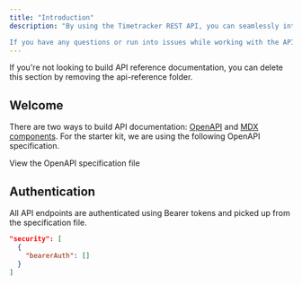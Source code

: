 ```yaml
---
title: "Introduction"
description: "By using the Timetracker REST API, you can seamlessly integrate Timetracker with your own add-ons, sync data between Timetracker and other tools, and even publish custom extensions on our marketplace. Whether your goal is to automate time tracking, build advanced custom reports, or create unique integrations, our API gives you the flexibility and power you need.

If you have any questions or run into issues while working with the API, feel free to reach out to our support team."
---
```


<Note>
  If you're not looking to build API reference documentation, you can delete
  this section by removing the api-reference folder.
</Note>

## Welcome

There are two ways to build API documentation: [OpenAPI](https://mintlify.com/docs/api-playground/openapi/setup) and [MDX components](https://mintlify.com/docs/api-playground/mdx/configuration). For the starter kit, we are using the following OpenAPI specification.

<Card title="Plant Store Endpoints" icon="leaf" href="https://github.com/mintlify/starter/blob/main/api-reference/openapi.json">
  View the OpenAPI specification file
</Card>

## Authentication

All API endpoints are authenticated using Bearer tokens and picked up from the specification file.

```json
"security": [
  {
    "bearerAuth": []
  }
]
```